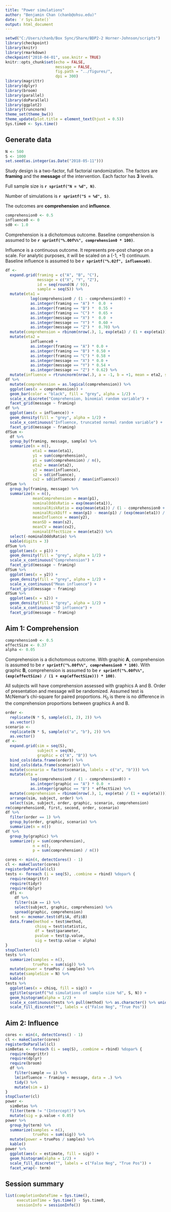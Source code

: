 ```yaml
---
title: "Power simulations"
author: "Benjamin Chan (chanb@ohsu.edu)"
date: `r Sys.Date()`
output: html_document
---
```


```r
setwd("C:/Users/chanb/Box Sync/Share/BDP2-2 Horner-Johnson/scripts")
library(checkpoint)
library(knitr)
library(rmarkdown)
checkpoint("2018-04-01", use.knitr = TRUE)
knitr::opts_chunk$set(echo = FALSE, 
                      message = FALSE, 
                      fig.path = "../figures/", 
                      dpi = 300)
library(magrittr)
library(dplyr)
library(broom)
library(parallel)
library(doParallel)
library(ggplot2)
library(truncnorm)
theme_set(theme_bw())
theme_update(plot.title = element_text(hjust = 0.5))
Sys.time0 <- Sys.time()
```

## Generate data

```r
N <- 500
S <- 1000
set.seed(as.integer(as.Date("2018-05-11")))
```

Study design is a two-factor, full factorial randomization.
The factors are **framing** and the **message** of the intervention.
Each factor has **3** levels.

Full sample size is **`r sprintf("N = %d", N)`**.

Number of simulations is **`r sprintf("S = %d", S)`**.

The outcomes are **comprehension** and **influence**.

```r
comprehension0 <- 0.5
influence0 <- 0
sd0 <- 1.0
```

Comprehension is a dichotomous outcome.
Baseline comprehension is assumed to be **`r sprintf("%.00f%%", comprehension0 * 100)`**.

Influence is a continuous outcome.
It represents pre-post change on a scale.
For analytic purposes, it will be scaled on a (-1, +1) continuum.
Baseline influence is assumed to be **`r sprintf("%.02f", influence0)`**.

```r
df <- 
  expand.grid(framing = c("A", "B", "C"),
              message = c("X", "Y", "Z"),
              id = seq(round(N / 9)),
              sample = seq(S)) %>% 
  mutate(eta1 = 
           log(comprehension0 / (1 - comprehension0)) + 
           as.integer(framing == "A") *  0.0  + 
           as.integer(framing == "B") *  0.55 + 
           as.integer(framing == "C") *  0.65 + 
           as.integer(message == "X") *  0.0  + 
           as.integer(message == "Y") *  0.60 + 
           as.integer(message == "Z") *  0.70) %>% 
  mutate(comprehension = rbinom(nrow(.), 1, exp(eta1) / (1 + exp(eta1)))) %>% 
  mutate(eta2 = 
           influence0 + 
           as.integer(framing == "A") * 0.0 + 
           as.integer(framing == "B") * 0.50 + 
           as.integer(framing == "C") * 0.58 + 
           as.integer(message == "X") * 0.0 + 
           as.integer(message == "Y") * 0.54 + 
           as.integer(message == "Z") * 0.62) %>% 
  mutate(influence = rtruncnorm(nrow(.), a = -1, b = +1, mean = eta2, sd = sd0))
df %>%
  mutate(comprehension = as.logical(comprehension)) %>% 
  ggplot(aes(x = comprehension)) +
  geom_bar(color = "black", fill = "grey", alpha = 1/2) +
  scale_x_discrete("Comprehension, binomial random variable") +
  facet_grid(message ~ framing)
df %>%
  ggplot(aes(x = influence)) +
  geom_density(fill = "grey", alpha = 1/2) +
  scale_x_continuous("Influence, truncated normal random variable") +
  facet_grid(message ~ framing)
dfSum <- 
  df %>% 
  group_by(framing, message, sample) %>% 
  summarize(n = n(),
            eta1 = mean(eta1),
            y1 = sum(comprehension),
            p1 = sum(comprehension) / n(),
            eta2 = mean(eta2),
            y2 = mean(influence),
            s2 = sd(influence),
            cv2 = sd(influence) / mean(influence))
dfSum %>% 
  group_by(framing, message) %>% 
  summarize(n = n(),
            meanComprehension = mean(p1),
            nominalOddsRatio = exp(mean(eta1)),
            nominalRiskRatio = exp(mean(eta1)) / (1 - comprehension0 + (comprehension0 * exp(mean(eta1)))),
            nominalRiskDiff = mean(p1) - mean(p1) / (exp(mean(eta1)) / (1 - comprehension0 + (comprehension0 * exp(mean(eta1))))),
            meanInfluence = mean(y2),
            meanSD = mean(s2),
            meanCV = mean(cv2),
            nominalEffectSize = mean(eta2)) %>% 
  select(-nominalOddsRatio) %>% 
  kable(digits = 3)
dfSum %>% 
  ggplot(aes(x = p1)) +
  geom_density(fill = "grey", alpha = 1/2) +
  scale_x_continuous("Comprehension") +
  facet_grid(message ~ framing)
dfSum %>% 
  ggplot(aes(x = y2)) +
  geom_density(fill = "grey", alpha = 1/2) +
  scale_x_continuous("Mean influence") +
  facet_grid(message ~ framing)
dfSum %>% 
  ggplot(aes(x = s2)) +
  geom_density(fill = "grey", alpha = 1/2) +
  scale_x_continuous("SD influence") +
  facet_grid(message ~ framing)
```

## Aim 1: Comprehension

```r
comprehension0 <- 0.5
effectSize <- 0.37
alpha <- 0.05
```

Comprehension is a dichotomous outcome.
With graphic **A**, comprehension is assumed to be **`r sprintf("%.00f%%", comprehension0 * 100)`**.
With graphic **B**, comprehension is assumed to be **`r sprintf("%.00f%%", (exp(effectSize) / (1 + exp(effectSize))) * 100)`**.

All subjects will have comprehension assessed with graphics A and B.
Order of presentation and message will be randomized.
Assumed test is McNemar's chi-square for paired proportions.
$H_0$ is there is no difference in the comprehension proportions between graphics A and B.

```r
order <-
  replicate(N * S, sample(c(1, 2), 2)) %>% 
  as.vector()
scenario <-
  replicate(N * S, sample(c("a", "b"), 2)) %>% 
  as.vector()
df <-
  expand.grid(sim = seq(S),
              subject = seq(N),
              graphic = c("A", "B")) %>% 
  bind_cols(data.frame(order)) %>% 
  bind_cols(data.frame(scenario)) %>% 
  mutate(scenario = factor(scenario, labels = c("a", "b"))) %>% 
  mutate(eta = 
           log(comprehension0 / (1 - comprehension0)) + 
           as.integer(graphic == "A") * 0.0  + 
           as.integer(graphic == "B") * effectSize) %>% 
  mutate(comprehension = rbinom(nrow(.), 1, exp(eta) / (1 + exp(eta)))) %>% 
  arrange(sim, subject, order) %>% 
  select(sim, subject, order, graphic, scenario, comprehension)
rm(comprehension0, first, second, order, scenario)
df %>% 
  filter(order == 1) %>% 
  group_by(order, graphic, scenario) %>% 
  summarize(n = n())
df %>% 
  group_by(graphic) %>% 
  summarize(y = sum(comprehension),
            n = n(),
            p = sum(comprehension) / n())

cores <- min(4, detectCores() - 1)
cl <- makeCluster(cores)
registerDoParallel(cl)
tests <- foreach (i = seq(S), .combine = rbind) %dopar% {
  require(magrittr)
  require(tidyr)
  require(dplyr)
  dfi <-
    df %>% 
    filter(sim == i) %>% 
    select(subject, graphic, comprehension) %>% 
    spread(graphic, comprehension)
  test <- mcnemar.test(dfi$A, dfi$B)
  data.frame(method = test$method,
             chisq = test$statistic,
             df = test$parameter,
             pvalue = test$p.value,
             sig = test$p.value < alpha)
}
stopCluster(cl)
tests %>% 
  summarize(samples = n(),
            truePos = sum(sig)) %>% 
  mutate(power = truePos / samples) %>% 
  mutate(sampleSize = N) %>% 
  kable()
tests %>% 
  ggplot(aes(x = chisq, fill = sig)) +
  ggtitle(sprintf("%d simulations of sample size %d", S, N)) +
  geom_histogram(alpha = 1/2) +
  scale_x_continuous(tests %>% pull(method) %>% as.character() %>% unique()) +
  scale_fill_discrete("", labels = c("False Neg", "True Pos"))
```


## Aim 2: Influence

```r
cores <- min(4, detectCores() - 1)
cl <- makeCluster(cores)
registerDoParallel(cl)
simBetas <- foreach (i = seq(S), .combine = rbind) %dopar% {
  require(magrittr)
  require(dplyr)
  require(broom)
  df %>% 
    filter(sample == i) %>% 
    lm(influence ~ framing + message, data = .) %>% 
    tidy() %>% 
    mutate(sim = i)
}
stopCluster(cl)
power <- 
  simBetas %>% 
  filter(term != "(Intercept)") %>% 
  mutate(sig = p.value < 0.05)
power %>% 
  group_by(term) %>% 
  summarize(samples = n(),
            truePos = sum(sig)) %>% 
  mutate(power = truePos / samples) %>% 
  kable()
power %>% 
  ggplot(aes(x = estimate, fill = sig)) +
  geom_histogram(alpha = 1/2) +
  scale_fill_discrete("", labels = c("False Neg", "True Pos")) +
  facet_wrap(~ term)
```


## Session summary

```r
list(completionDateTime = Sys.time(),
     executionTime = Sys.time() - Sys.time0,
     sessionInfo = sessionInfo())
```
